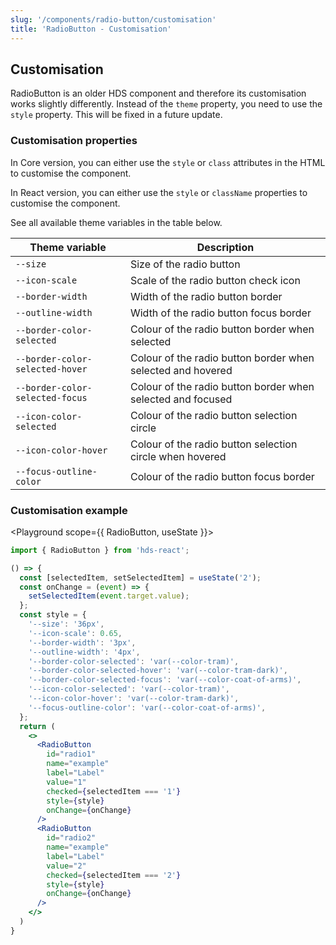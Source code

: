 ```yaml
---
slug: '/components/radio-button/customisation'
title: 'RadioButton - Customisation'
---
```




## Customisation

<Notification type="alert" label="RadioButton customisation works differently!" className="siteNotification">
  RadioButton is an older HDS component and therefore its customisation works slightly differently. Instead of the 
  <code>theme</code> property, you need to use the <code>style</code> property. This will be fixed in a future update.
</Notification>

### Customisation properties

In Core version, you can either use the `style` or `class` attributes in the HTML to customise the component.

In React version, you can either use the `style` or `className` properties to customise the component.

See all available theme variables in the table below.

| Theme variable                  | Description                                                 |
| ------------------------------- | ----------------------------------------------------------- |
| `--size`                        | Size of the radio button                                    |
| `--icon-scale`                  | Scale of the radio button check icon                        |
| `--border-width`                | Width of the radio button border                            |
| `--outline-width`               | Width of the radio button focus border                      |
| `--border-color-selected`       | Colour of the radio button border when selected             |
| `--border-color-selected-hover` | Colour of the radio button border when selected and hovered |
| `--border-color-selected-focus` | Colour of the radio button border when selected and focused |
| `--icon-color-selected`         | Colour of the radio button selection circle                 |
| `--icon-color-hover`            | Colour of the radio button selection circle when hovered    |
| `--focus-outline-color`         | Colour of the radio button focus border                     |

### Customisation example

<Playground scope={{ RadioButton, useState }}>

```jsx
import { RadioButton } from 'hds-react';

() => {
  const [selectedItem, setSelectedItem] = useState('2');
  const onChange = (event) => {
    setSelectedItem(event.target.value);
  };
  const style = {
    '--size': '36px',
    '--icon-scale': 0.65,
    '--border-width': '3px',
    '--outline-width': '4px',
    '--border-color-selected': 'var(--color-tram)',
    '--border-color-selected-hover': 'var(--color-tram-dark)',
    '--border-color-selected-focus': 'var(--color-coat-of-arms)',
    '--icon-color-selected': 'var(--color-tram)',
    '--icon-color-hover': 'var(--color-tram-dark)',
    '--focus-outline-color': 'var(--color-coat-of-arms)',
  };
  return (
    <>
      <RadioButton
        id="radio1"
        name="example"
        label="Label"
        value="1"
        checked={selectedItem === '1'}
        style={style}
        onChange={onChange}
      />
      <RadioButton
        id="radio2"
        name="example"
        label="Label"
        value="2"
        checked={selectedItem === '2'}
        style={style}
        onChange={onChange}
      />
    </>
  )
}
```

</Playground>
